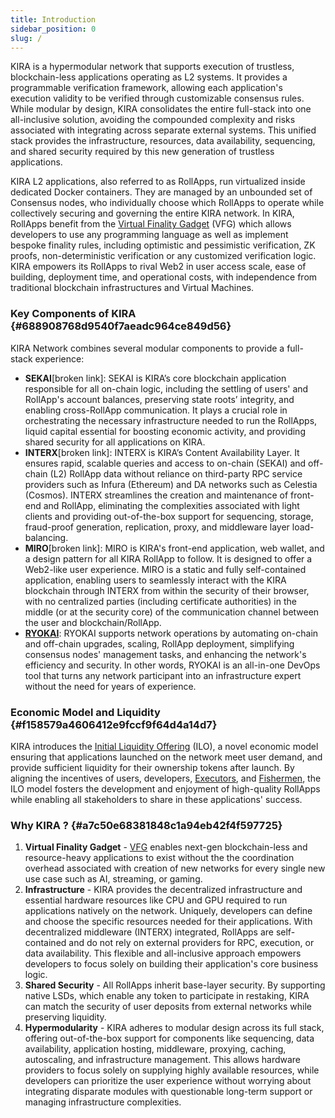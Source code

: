 ```yaml
---
title: Introduction
sidebar_position: 0
slug: /
---
```





KIRA is a hypermodular network that supports execution of trustless, blockchain-less applications operating as L2 systems. It provides a programmable verification framework, allowing each application's execution validity to be verified through customizable consensus rules. While modular by design, KIRA consolidates the entire full-stack into one all-inclusive solution, avoiding the compounded complexity and risks associated with integrating across separate external systems. This unified stack provides the infrastructure, resources, data availability, sequencing, and shared security required by this new generation of trustless applications.


KIRA L2 applications, also referred to as RollApps, run virtualized inside dedicated Docker containers. They are managed by an unbounded set of Consensus nodes, who individually choose which RollApps to operate while collectively securing and governing the entire KIRA network. In KIRA, RollApps benefit from the [Virtual Finality Gadget](/learn/bba461ae-7c67-4b66-8f1b-c51c887f2671) (VFG) which allows developers to use any programming language as well as implement bespoke finality rules, including optimistic and pessimistic verification, ZK proofs, non-deterministic verification or any customized verification logic. KIRA empowers its RollApps to rival Web2 in user access scale, ease of building, deployment time, and operational costs, with independence from traditional blockchain infrastructures and Virtual Machines.


### Key Components of KIRA {#688908768d9540f7aeadc964ce849d56}


KIRA Network combines several modular components to provide a full-stack experience:

- **SEKAI**[broken link]: SEKAI is KIRA’s core blockchain application responsible for all on-chain logic, including the settling of users' and RollApp's account balances, preserving state roots’ integrity, and enabling cross-RollApp communication. It plays a crucial role in orchestrating the necessary infrastructure needed to run the RollApps, liquid capital essential for boosting economic activity, and providing shared security for all applications on KIRA.
- **INTERX**[broken link]: INTERX is KIRA’s Content Availability Layer. It ensures rapid, scalable queries and access to on-chain (SEKAI) and off-chain (L2) RollApp data without reliance on third-party RPC service providers such as Infura (Ethereum) and DA networks such as Celestia (Cosmos). INTERX streamlines the creation and maintenance of front-end and RollApp, eliminating the complexities associated with light clients and providing out-of-the-box support for sequencing, storage, fraud-proof generation, replication, proxy, and middleware layer load-balancing.
- **MIRO**[broken link]: MIRO is KIRA's front-end application, web wallet, and a design pattern for all KIRA RollApp to follow. It is designed to offer a Web2-like user experience. MIRO is a static and fully self-contained application, enabling users to seamlessly interact with the KIRA blockchain through INTERX from within the security of their browser, with no centralized parties (including certificate authorities) in the middle (or at the security core) of the communication channel between the user and blockchain/RollApp.
- [**RYOKAI**](/learn/2ac3bfb7-478c-4207-a290-051d9fa6124f): RYOKAI supports network operations by automating on-chain and off-chain upgrades, scaling, RollApp deployment, simplifying consensus nodes' management tasks, and enhancing the network's efficiency and security. In other words, RYOKAI is an all-in-one DevOps tool that turns any network participant into an infrastructure expert without the need for years of experience.

### Economic Model and Liquidity {#f158579a4606412e9fccf9f64d4a14d7}


KIRA introduces the [Initial Liquidity Offering](/learn/a6a660a6-3e5c-4a53-9ec3-14aa07f00351) (ILO), a novel economic model ensuring that applications launched on the network meet user demand, and provide sufficient liquidity for their ownership tokens after launch. By aligning the incentives of users, developers, [Executors](/learn/22c36797-10c8-40e4-9457-d8f1b6b4563b#feafa1b612854a9db40223bc3eeec3eb), and [Fishermen](/learn/22c36797-10c8-40e4-9457-d8f1b6b4563b#28e654b37c964ea79c36135ff0986a20), the ILO model fosters the development and enjoyment of high-quality RollApps while enabling all stakeholders to share in these applications' success.


### Why KIRA ? {#a7c50e68381848c1a94eb42f4f597725}

1. **Virtual Finality Gadget** - [VFG](/learn/bba461ae-7c67-4b66-8f1b-c51c887f2671) enables next-gen blockchain-less and resource-heavy applications to exist without the the coordination overhead associated with creation of new networks for every single new use case such as AI, streaming, or gaming.
2. **Infrastructure** - KIRA provides the decentralized infrastructure and essential hardware resources like CPU and GPU required to run applications natively on the network. Uniquely, developers can define and choose the specific resources needed for their applications. With decentralized middleware (INTERX) integrated, RollApps are self-contained and do not rely on external providers for RPC, execution, or data availability. This flexible and all-inclusive approach empowers developers to focus solely on building their application's core business logic.
3. **Shared Security** - All RollApps inherit base-layer security. By supporting native LSDs, which enable any token to participate in restaking, KIRA can match the security of user deposits from external networks while preserving liquidity.
4. **Hypermodularity** - KIRA adheres to modular design across its full stack, offering out-of-the-box support for components like sequencing, data availability, application hosting, middleware, proxying, caching, autoscaling, and infrastructure management. This allows hardware providers to focus solely on supplying highly available resources, while developers can prioritize the user experience without worrying about integrating disparate modules with questionable long-term support or managing infrastructure complexities.
